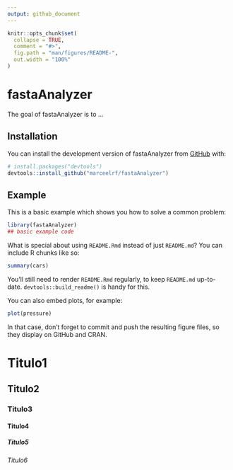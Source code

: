 ```yaml
---
output: github_document
---
```


<!-- README.md is generated from README.Rmd. Please edit that file -->

```r
knitr::opts_chunk$set(
  collapse = TRUE,
  comment = "#>",
  fig.path = "man/figures/README-",
  out.width = "100%"
)
```

# fastaAnalyzer

<!-- badges: start -->
<!-- badges: end -->

The goal of fastaAnalyzer is to ...

## Installation

You can install the development version of fastaAnalyzer from [GitHub](https://github.com/) with:

``` r
# install.packages("devtools")
devtools::install_github("marceelrf/fastaAnalyzer")
```

## Example

This is a basic example which shows you how to solve a common problem:

```r
library(fastaAnalyzer)
## basic example code
```

What is special about using `README.Rmd` instead of just `README.md`? You can include R chunks like so:

```r
summary(cars)
```

You'll still need to render `README.Rmd` regularly, to keep `README.md` up-to-date. `devtools::build_readme()` is handy for this.

You can also embed plots, for example:

```r
plot(pressure)
```

In that case, don't forget to commit and push the resulting figure files, so they display on GitHub and CRAN.


# Titulo1

## Titulo2

### Titulo3

#### Titulo4

##### Titulo5

###### Titulo6
